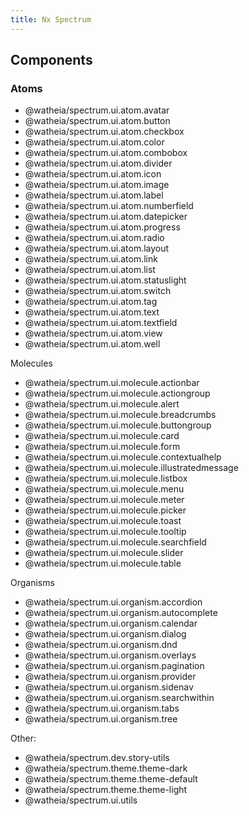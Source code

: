 ```yaml
---
title: Nx Spectrum
---
```


## Components

### Atoms

- @watheia/spectrum.ui.atom.avatar
- @watheia/spectrum.ui.atom.button
- @watheia/spectrum.ui.atom.checkbox
- @watheia/spectrum.ui.atom.color
- @watheia/spectrum.ui.atom.combobox
- @watheia/spectrum.ui.atom.divider
- @watheia/spectrum.ui.atom.icon
- @watheia/spectrum.ui.atom.image
- @watheia/spectrum.ui.atom.label
- @watheia/spectrum.ui.atom.numberfield
- @watheia/spectrum.ui.atom.datepicker
- @watheia/spectrum.ui.atom.progress
- @watheia/spectrum.ui.atom.radio
- @watheia/spectrum.ui.atom.layout
- @watheia/spectrum.ui.atom.link
- @watheia/spectrum.ui.atom.list
- @watheia/spectrum.ui.atom.statuslight
- @watheia/spectrum.ui.atom.switch
- @watheia/spectrum.ui.atom.tag
- @watheia/spectrum.ui.atom.text
- @watheia/spectrum.ui.atom.textfield
- @watheia/spectrum.ui.atom.view
- @watheia/spectrum.ui.atom.well

Molecules

- @watheia/spectrum.ui.molecule.actionbar
- @watheia/spectrum.ui.molecule.actiongroup
- @watheia/spectrum.ui.molecule.alert
- @watheia/spectrum.ui.molecule.breadcrumbs
- @watheia/spectrum.ui.molecule.buttongroup
- @watheia/spectrum.ui.molecule.card
- @watheia/spectrum.ui.molecule.form
- @watheia/spectrum.ui.molecule.contextualhelp
- @watheia/spectrum.ui.molecule.illustratedmessage
- @watheia/spectrum.ui.molecule.listbox
- @watheia/spectrum.ui.molecule.menu
- @watheia/spectrum.ui.molecule.meter
- @watheia/spectrum.ui.molecule.picker
- @watheia/spectrum.ui.molecule.toast
- @watheia/spectrum.ui.molecule.tooltip
- @watheia/spectrum.ui.molecule.searchfield
- @watheia/spectrum.ui.molecule.slider
- @watheia/spectrum.ui.molecule.table

Organisms

- @watheia/spectrum.ui.organism.accordion
- @watheia/spectrum.ui.organism.autocomplete
- @watheia/spectrum.ui.organism.calendar
- @watheia/spectrum.ui.organism.dialog
- @watheia/spectrum.ui.organism.dnd
- @watheia/spectrum.ui.organism.overlays
- @watheia/spectrum.ui.organism.pagination
- @watheia/spectrum.ui.organism.provider
- @watheia/spectrum.ui.organism.sidenav
- @watheia/spectrum.ui.organism.searchwithin
- @watheia/spectrum.ui.organism.tabs
- @watheia/spectrum.ui.organism.tree

Other:

- @watheia/spectrum.dev.story-utils
- @watheia/spectrum.theme.theme-dark
- @watheia/spectrum.theme.theme-default
- @watheia/spectrum.theme.theme-light
- @watheia/spectrum.ui.utils
